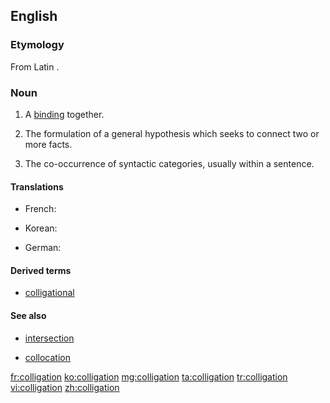 ==English==

===Etymology===

From Latin {{term|lang=la|colligatio}}.

===Noun===
{{en-noun}}

# A [[bind]]ing together.
#: {{rfquotek|Sir Thomas Browne}}
# {{context|logic|lang=en}} The formulation of a general hypothesis which seeks to connect two or more facts.
#: {{rfquotek|Whewell}}
#: {{rfquotek|John Stuart Mill}}
# {{context|linguistics|lang=en}} The co-occurrence of syntactic categories, usually within a sentence.

====Translations====
{{trans-top|formulation of a general hypothesis}}
* French: {{t+|fr|colligation|f}}
{{trans-mid}}
* Korean: {{t+|ko|종합|tr=jonghap|sc=Hang}}
{{trans-bottom}}

{{trans-top|co-occurrence of syntactic categories}}
* German: {{t|de|Kolligation|m}}
{{trans-mid}}
{{trans-bottom}}

====Derived terms====
* [[colligational]]

====See also====
* {{sense|logic}} [[intersection]]
* {{sense|linguistics}} [[collocation]]

[[fr:colligation]]
[[ko:colligation]]
[[mg:colligation]]
[[ta:colligation]]
[[tr:colligation]]
[[vi:colligation]]
[[zh:colligation]]